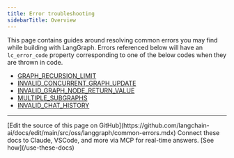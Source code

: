 ```yaml
---
title: Error troubleshooting
sidebarTitle: Overview
---
```




<StableCalloutJS />


This page contains guides around resolving common errors you may find while building with LangGraph.
Errors referenced below will have an `lc_error_code` property corresponding to one of the below codes when they are thrown in code.

* [GRAPH_RECURSION_LIMIT](/oss/javascript/langgraph/GRAPH_RECURSION_LIMIT)
* [INVALID_CONCURRENT_GRAPH_UPDATE](/oss/javascript/langgraph/INVALID_CONCURRENT_GRAPH_UPDATE)
* [INVALID_GRAPH_NODE_RETURN_VALUE](/oss/javascript/langgraph/INVALID_GRAPH_NODE_RETURN_VALUE)
* [MULTIPLE_SUBGRAPHS](/oss/javascript/langgraph/MULTIPLE_SUBGRAPHS)
* [INVALID_CHAT_HISTORY](/oss/javascript/langgraph/INVALID_CHAT_HISTORY)

---

<Callout icon="pen-to-square" iconType="regular">
    [Edit the source of this page on GitHub](https://github.com/langchain-ai/docs/edit/main/src/oss/langgraph/common-errors.mdx)
</Callout>
<Tip icon="terminal" iconType="regular">
    Connect these docs to Claude, VSCode, and more via MCP for    real-time answers. [See how](/use-these-docs)
</Tip>
